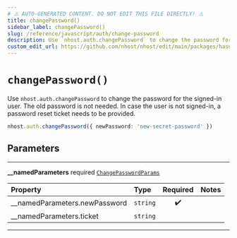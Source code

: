 ```yaml
---
# ⚠️ AUTO-GENERATED CONTENT. DO NOT EDIT THIS FILE DIRECTLY! ⚠️
title: changePassword()
sidebar_label: changePassword()
slug: /reference/javascript/auth/change-password
description: Use `nhost.auth.changePassword` to change the password for the signed-in user. The old password is not needed. In case the user is not signed-in, a password reset ticket needs to be provided.
custom_edit_url: https://github.com/nhost/nhost/edit/main/packages/hasura-auth-js/src/hasura-auth-client.ts#L340
---
```


# `changePassword()`

Use `nhost.auth.changePassword` to change the password for the signed-in user. The old password is not needed. In case the user is not signed-in, a password reset ticket needs to be provided.

```ts
nhost.auth.changePassword({ newPassword: 'new-secret-password' })
```

## Parameters

---

**<span className="parameter-name">\_\_namedParameters</span>** <span className="optional-status">required</span> [`ChangePasswordParams`](/reference/docgen/javascript/auth/types/change-password-params)

| Property                                                                                                    | Type     | Required | Notes |
| :---------------------------------------------------------------------------------------------------------- | :------- | :------: | :---- |
| <span className="parameter-name"><span className="light-grey">\_\_namedParameters.</span>newPassword</span> | `string` |    ✔️    |       |
| <span className="parameter-name"><span className="light-grey">\_\_namedParameters.</span>ticket</span>      | `string` |          |       |

---
